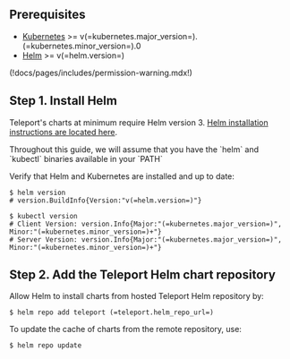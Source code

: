 ## Prerequisites

- [Kubernetes](https://kubernetes.io) >= v(=kubernetes.major_version=).(=kubernetes.minor_version=).0
- [Helm](https://helm.sh) >= v(=helm.version=)

(!docs/pages/includes/permission-warning.mdx!)

## Step 1. Install Helm

Teleport's charts at minimum require Helm version 3. [Helm installation instructions are located here](https://helm.sh/docs/intro/install/).

<Admonition type="note" title="Note">
Throughout this guide, we will assume that you have the `helm` and `kubectl` binaries available in your `PATH`
</Admonition>

Verify that Helm and Kubernetes are installed and up to date:

```code
$ helm version
# version.BuildInfo{Version:"v(=helm.version=)"}

$ kubectl version
# Client Version: version.Info{Major:"(=kubernetes.major_version=)", Minor:"(=kubernetes.minor_version=)+"}
# Server Version: version.Info{Major:"(=kubernetes.major_version=)", Minor:"(=kubernetes.minor_version=)+"}
```

## Step 2. Add the Teleport Helm chart repository

Allow Helm to install charts from hosted Teleport Helm repository by:

```code
$ helm repo add teleport (=teleport.helm_repo_url=)
```

To update the cache of charts from the remote repository, use:

```code
$ helm repo update
```
